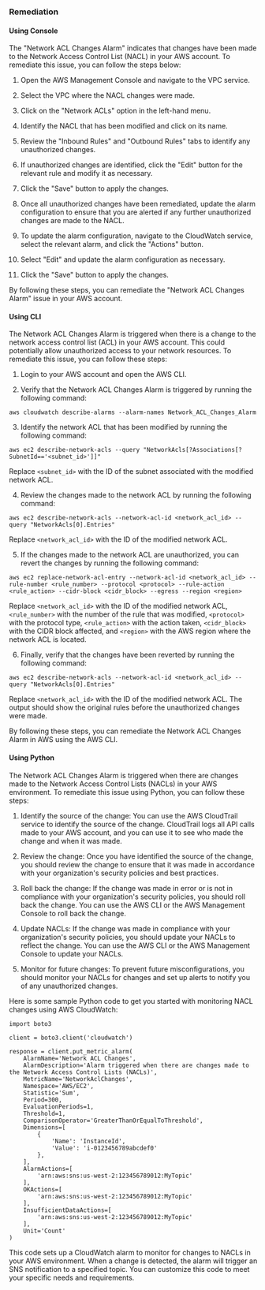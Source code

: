 ### Remediation

#### Using Console

The "Network ACL Changes Alarm" indicates that changes have been made to the Network Access Control List (NACL) in your AWS account. To remediate this issue, you can follow the steps below:

1. Open the AWS Management Console and navigate to the VPC service.

2. Select the VPC where the NACL changes were made.

3. Click on the "Network ACLs" option in the left-hand menu.

4. Identify the NACL that has been modified and click on its name.

5. Review the "Inbound Rules" and "Outbound Rules" tabs to identify any unauthorized changes.

6. If unauthorized changes are identified, click the "Edit" button for the relevant rule and modify it as necessary.

7. Click the "Save" button to apply the changes.

8. Once all unauthorized changes have been remediated, update the alarm configuration to ensure that you are alerted if any further unauthorized changes are made to the NACL.

9. To update the alarm configuration, navigate to the CloudWatch service, select the relevant alarm, and click the "Actions" button.

10. Select "Edit" and update the alarm configuration as necessary.

11. Click the "Save" button to apply the changes.

By following these steps, you can remediate the "Network ACL Changes Alarm" issue in your AWS account.

#### Using CLI

The Network ACL Changes Alarm is triggered when there is a change to the network access control list (ACL) in your AWS account. This could potentially allow unauthorized access to your network resources. To remediate this issue, you can follow these steps:

1. Login to your AWS account and open the AWS CLI.

2. Verify that the Network ACL Changes Alarm is triggered by running the following command:
```
aws cloudwatch describe-alarms --alarm-names Network_ACL_Changes_Alarm
```

3. Identify the network ACL that has been modified by running the following command:
```
aws ec2 describe-network-acls --query "NetworkAcls[?Associations[?SubnetId=='<subnet_id>']]"
```
Replace `<subnet_id>` with the ID of the subnet associated with the modified network ACL.

4. Review the changes made to the network ACL by running the following command:
```
aws ec2 describe-network-acls --network-acl-id <network_acl_id> --query "NetworkAcls[0].Entries"
```
Replace `<network_acl_id>` with the ID of the modified network ACL.

5. If the changes made to the network ACL are unauthorized, you can revert the changes by running the following command:
```
aws ec2 replace-network-acl-entry --network-acl-id <network_acl_id> --rule-number <rule_number> --protocol <protocol> --rule-action <rule_action> --cidr-block <cidr_block> --egress --region <region>
```
Replace `<network_acl_id>` with the ID of the modified network ACL, `<rule_number>` with the number of the rule that was modified, `<protocol>` with the protocol type, `<rule_action>` with the action taken, `<cidr_block>` with the CIDR block affected, and `<region>` with the AWS region where the network ACL is located.

6. Finally, verify that the changes have been reverted by running the following command:
```
aws ec2 describe-network-acls --network-acl-id <network_acl_id> --query "NetworkAcls[0].Entries"
```
Replace `<network_acl_id>` with the ID of the modified network ACL. The output should show the original rules before the unauthorized changes were made.

By following these steps, you can remediate the Network ACL Changes Alarm in AWS using the AWS CLI.

#### Using Python

The Network ACL Changes Alarm is triggered when there are changes made to the Network Access Control Lists (NACLs) in your AWS environment. To remediate this issue using Python, you can follow these steps:

1. Identify the source of the change: You can use the AWS CloudTrail service to identify the source of the change. CloudTrail logs all API calls made to your AWS account, and you can use it to see who made the change and when it was made.

2. Review the change: Once you have identified the source of the change, you should review the change to ensure that it was made in accordance with your organization's security policies and best practices.

3. Roll back the change: If the change was made in error or is not in compliance with your organization's security policies, you should roll back the change. You can use the AWS CLI or the AWS Management Console to roll back the change.

4. Update NACLs: If the change was made in compliance with your organization's security policies, you should update your NACLs to reflect the change. You can use the AWS CLI or the AWS Management Console to update your NACLs.

5. Monitor for future changes: To prevent future misconfigurations, you should monitor your NACLs for changes and set up alerts to notify you of any unauthorized changes.

Here is some sample Python code to get you started with monitoring NACL changes using AWS CloudWatch:

```
import boto3

client = boto3.client('cloudwatch')

response = client.put_metric_alarm(
    AlarmName='Network ACL Changes',
    AlarmDescription='Alarm triggered when there are changes made to the Network Access Control Lists (NACLs)',
    MetricName='NetworkAclChanges',
    Namespace='AWS/EC2',
    Statistic='Sum',
    Period=300,
    EvaluationPeriods=1,
    Threshold=1,
    ComparisonOperator='GreaterThanOrEqualToThreshold',
    Dimensions=[
        {
            'Name': 'InstanceId',
            'Value': 'i-0123456789abcdef0'
        },
    ],
    AlarmActions=[
        'arn:aws:sns:us-west-2:123456789012:MyTopic'
    ],
    OKActions=[
        'arn:aws:sns:us-west-2:123456789012:MyTopic'
    ],
    InsufficientDataActions=[
        'arn:aws:sns:us-west-2:123456789012:MyTopic'
    ],
    Unit='Count'
)
```

This code sets up a CloudWatch alarm to monitor for changes to NACLs in your AWS environment. When a change is detected, the alarm will trigger an SNS notification to a specified topic. You can customize this code to meet your specific needs and requirements.


